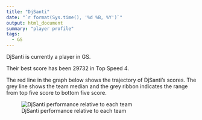 ```yaml
---
title: "DjSanti"
date: "`r format(Sys.time(), '%d %B, %Y')`"
output: html_document
summary: "player profile"
tags:
  - GS
---
```


DjSanti is currently a player in GS.

Their best score has been 29732 in Top Speed 4.

The red line in the graph below shows the trajectory of DjSanti's scores. The grey line shows the team median and the grey ribbon indicates the range from top five score to bottom five score.

![DjSanti performance relative to each team](DjSanti.jpg)
